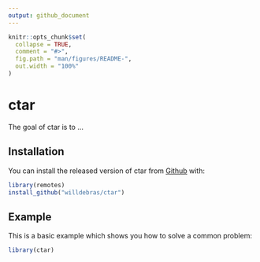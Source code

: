 ```yaml
---
output: github_document
---
```



```r
knitr::opts_chunk$set(
  collapse = TRUE,
  comment = "#>",
  fig.path = "man/figures/README-",
  out.width = "100%"
)
```
# ctar

The goal of ctar is to ...

## Installation

You can install the released version of ctar from [Github](https://github.com/willdebras/ctar) with:

``` r
library(remotes)
install_github("willdebras/ctar")
```

## Example

This is a basic example which shows you how to solve a common problem:

```r
library(ctar)
```



